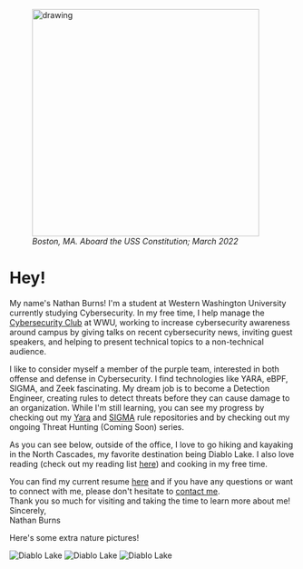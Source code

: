 
<figure>
<img src="/img/about.jpg#left" alt="drawing" width="400"/>
<figcaption><i>Boston, MA. Aboard the USS Constitution; March 2022</i></figcaption>
</figure>

# Hey! 
My name's Nathan Burns! I'm a student at Western Washington University currently studying Cybersecurity. In my free time, I help manage the <a href="https://wwucyber.com"> Cybersecurity Club</a> at WWU, working to increase cybersecurity awareness around campus by giving talks on recent cybersecurity news, inviting guest speakers, and helping to present technical topics to a non-technical audience. 

I like to consider myself a member of the purple team, interested in both offense and defense in Cybersecurity. I find technologies like YARA, eBPF, SIGMA, and Zeek fascinating. My dream job is to become a Detection Engineer, creating rules to detect threats before they can cause damage to an organization. While I'm still learning, you can see my progress by checking out my [Yara](https://github.com/AlbinoGazelle/YARA) and [SIGMA](https://github.com/AlbinoGazelle/SIGMA) rule repositories and by checking out my ongoing Threat Hunting (Coming Soon) series. 


As you can see below, outside of the office, I love to go hiking and kayaking in the North Cascades, my favorite destination being Diablo Lake. I also love reading (check out my reading list [here](/blog/reading_list)) and cooking in my free time. 

You can find my current resume [here](/resume.pdf) and if you have any questions or want to connect with me, please don't hesitate to [contact me](/contact).   
Thank you so much for visiting and taking the time to learn more about me!   
Sincerely,  
Nathan Burns

Here's some extra nature pictures!

![Diablo Lake](/img/about1.jpg)
![Diablo Lake](/img/about2.jpg)
![Diablo Lake](/img/about3.jpg)